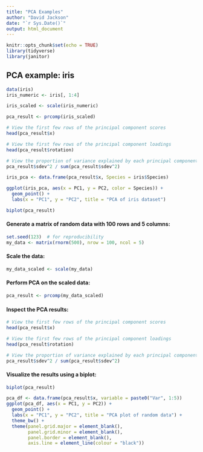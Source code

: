 ```yaml
---
title: "PCA Examples"
author: "David Jackson"
date: "`r Sys.Date()`"
output: html_document
---
```


```r
knitr::opts_chunk$set(echo = TRUE)
library(tidyverse)
library(janitor)
```

## PCA example: iris

```r
data(iris)
iris_numeric <- iris[, 1:4]
```
```r
iris_scaled <- scale(iris_numeric)

```
```r
pca_result <- prcomp(iris_scaled)

```
```r
# View the first few rows of the principal component scores
head(pca_result$x)

# View the first few rows of the principal component loadings
head(pca_result$rotation)

# View the proportion of variance explained by each principal component
pca_result$sdev^2 / sum(pca_result$sdev^2)
```
```r
iris_pca <- data.frame(pca_result$x, Species = iris$Species)

ggplot(iris_pca, aes(x = PC1, y = PC2, color = Species)) +
  geom_point() +
  labs(x = "PC1", y = "PC2", title = "PCA of iris dataset")

```


```r
biplot(pca_result)
```

#### Generate a matrix of random data with 100 rows and 5 columns:

```r
set.seed(123)  # for reproducibility
my_data <- matrix(rnorm(500), nrow = 100, ncol = 5)

```
#### Scale the data:

```r
my_data_scaled <- scale(my_data)

```

#### Perform PCA on the scaled data:

```r
pca_result <- prcomp(my_data_scaled)

```
#### Inspect the PCA results:

```r
# View the first few rows of the principal component scores
head(pca_result$x)

# View the first few rows of the principal component loadings
head(pca_result$rotation)

# View the proportion of variance explained by each principal component
pca_result$sdev^2 / sum(pca_result$sdev^2)

```
#### Visualize the results using a biplot:

```r
biplot(pca_result)

```
```r
pca_df <- data.frame(pca_result$x, variable = paste0("Var", 1:5))
ggplot(pca_df, aes(x = PC1, y = PC2)) +
  geom_point() +
  labs(x = "PC1", y = "PC2", title = "PCA plot of random data") +
  theme_bw() +
  theme(panel.grid.major = element_blank(),
        panel.grid.minor = element_blank(),
        panel.border = element_blank(),
        axis.line = element_line(colour = "black"))

```





